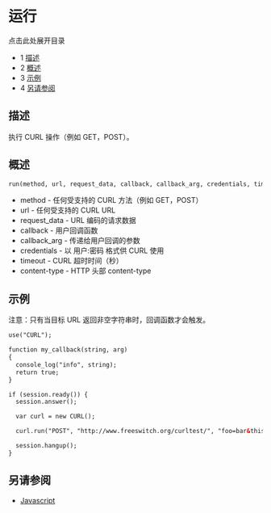 # 运行

点击此处展开目录

* 1 [描述](#描述)
* 2 [概述](#概述)
* 3 [示例](#示例)
* 4 [另请参阅](#另请参阅)

## 描述

执行 CURL 操作（例如 GET，POST）。

## 概述

```xml
run(method, url, request_data, callback, callback_arg, credentials, timeout, content-type)
```

* method - 任何受支持的 CURL 方法（例如 GET，POST）
* url - 任何受支持的 CURL URL
* request\_data - URL 编码的请求数据
* callback - 用户回调函数
* callback\_arg - 传递给用户回调的参数
* credentials - 以 用户:密码 格式供 CURL 使用
* timeout - CURL 超时时间（秒）
* content-type - HTTP 头部 content-type

## 示例

注意：只有当目标 URL 返回非空字符串时，回调函数才会触发。

```xml
use("CURL");

function my_callback(string, arg)
{
  console_log("info", string);
  return true;
}

if (session.ready()) {
  session.answer();

  var curl = new CURL();

  curl.run("POST", "http://www.freeswitch.org/curltest/", "foo=bar&this=has+spaces+in+it", my_callback, "my arg\n", "user:s3cr3tpw");

  session.hangup();
}
```

## 另请参阅

* [Javascript](../index.mdx#api)